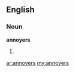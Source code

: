 ==English==

===Noun===
'''annoyers'''

# {{plural of|[[annoyer]]}}

[[ar:annoyers]]
[[my:annoyers]]